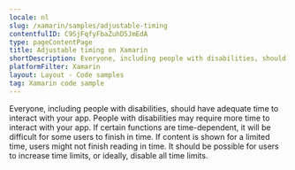 ```yaml
---
locale: nl
slug: /xamarin/samples/adjustable-timing
contentfulID: C9SjFqfyFbaZuhD5JmEdA
type: pageContentPage
title: Adjustable timing on Xamarin
shortDescription: Everyone, including people with disabilities, should have adequate time to interact with your app.
platformFilter: Xamarin
layout: Layout - Code samples
tag: Xamarin code sample
---
```


Everyone, including people with disabilities, should have adequate time to interact with your app. People with disabilities may require more time to interact with your app. If certain functions are time-dependent, it will be difficult for some users to finish in time. If content is shown for a limited time, users might not finish reading in time. It should be possible for users to increase time limits, or ideally, disable all time limits.

<CodeSample id="screen-timing" locale="nl" platform="xamarin"/>